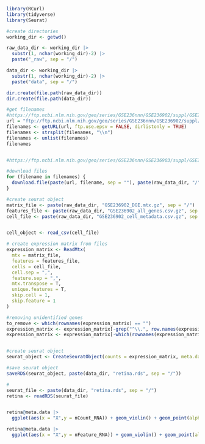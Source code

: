 ```r
library(RCurl)
library(tidyverse)
library(Seurat)
```


```r
#create directories
working_dir <- getwd()

raw_data_dir <- working_dir |>
  substr(1, nchar(working_dir)-2) |>
  paste("_raw", sep = "/")

data_dir <- working_dir |>
  substr(1, nchar(working_dir)-2) |>
  paste("data", sep = "/")

dir.create(file.path(raw_data_dir))
dir.create(file.path(data_dir))
```


```r
#get filenames
#https://ftp.ncbi.nlm.nih.gov/geo/series/GSE236nnn/GSE236902/suppl/GSE236902%5FDGE.mtx.gz
url = "ftp://ftp.ncbi.nlm.nih.gov/geo/series/GSE236nnn/GSE236902/suppl/"
filenames <- getURL(url, ftp.use.epsv = FALSE, dirlistonly = TRUE)
filenames <- strsplit(filenames, "\\n")
filenames <- unlist(filenames)
filenames


#https://ftp.ncbi.nlm.nih.gov/geo/series/GSE236nnn/GSE236903/suppl/GSE236903%5Ffiltered%5Ffeature%5Fbc%5Fmatrix.h5
```
```r
#download files
for (filename in filenames) {
  download.file(paste(url, filename, sep = ""), paste(raw_data_dir, "/", filename, sep = ""))
}
```


```r
#create seurat object
matrix_file <- paste(raw_data_dir, "GSE236902_DGE.mtx.gz", sep = "/")
features_file <- paste(raw_data_dir, "GSE236902_all_genes.csv.gz", sep = "/")
cell_file <- paste(raw_data_dir, "GSE236902_cell_metadata.csv.gz", sep = "/")


cell_object <- read_csv(cell_file)
```


```r
# create expression matrix from files
expression_matrix <- ReadMtx(
  mtx = matrix_file, 
  features = features_file,
  cells = cell_file,
  cell.sep = ",",
  feature.sep = ",",
  mtx.transpose = T,
  unique.features = T,
  skip.cell = 1,
  skip.feature = 1
)

#removing unidentified genes
to_remove <- which(rownames(expression_matrix) == "")
expression_matrix <- expression_matrix[-grep("^\\.", row.names(expression_matrix)),]
expression_matrix <- expression_matrix[-which(rownames(expression_matrix) == ""),]


#create seurat object
seurat_object <- CreateSeuratObject(counts = expression_matrix, meta.data = cell_object)

#save seurat object 
saveRDS(seurat_object, paste(data_dir, "retina.rds", sep = "/"))
```


```r
#
seurat_file <- paste(data_dir, "retina.rds", sep = "/")
retina <- readRDS(seurat_file)


retina@meta.data |>
  ggplot(aes(x = "X",y = nCount_RNA)) + geom_violin() + geom_point(alpha = 0.1, position=position_jitter(height=.5, width=.5))

retina@meta.data |>
  ggplot(aes(x = "X",y = nFeature_RNA)) + geom_violin() + geom_point(alpha = 0.1, position=position_jitter(height=.5, width=.5))
```